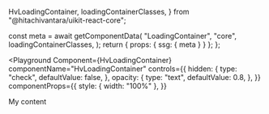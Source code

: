   HvLoadingContainer,
  loadingContainerClasses,
} from "@hitachivantara/uikit-react-core";


  const meta = await getComponentData(
    "LoadingContainer",
    "core",
    loadingContainerClasses,
  );
  return { props: { ssg: { meta } } };
};

<Description />

<Page>

<Playground
  Component={HvLoadingContainer}
  componentName="HvLoadingContainer"
  controls={{
    hidden: {
      type: "check",
      defaultValue: false,
    },
    opacity: {
      type: "text",
      defaultValue: 0.8,
    },
  }}
  componentProps={{
    style: { width: "100%" },
  }}
>
  <div className="flex items-center justify-center bg-gray h-200px">
    My content
  </div>
</Playground>

</Page>
